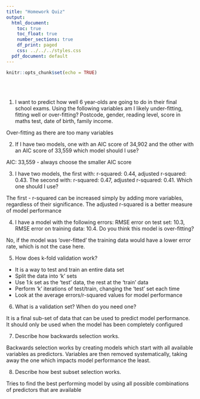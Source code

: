 ```yaml
---
title: "Homework Quiz"
output:
  html_document:
    toc: true
    toc_float: true
    number_sections: true
    df_print: paged
    css: ../../../styles.css
  pdf_document: default
---
```


```r
knitr::opts_chunk$set(echo = TRUE)
```

<br><br>

1. I want to predict how well 6 year-olds are going to do in their final school exams. Using the following variables am I likely under-fitting, fitting well or over-fitting? Postcode, gender, reading level, score in maths test, date of birth, family income.

Over-fitting as there are too many variables

2. If I have two models, one with an AIC score of 34,902 and the other with an AIC score of 33,559 which model should I use?

AIC: 33,559 - always choose the smaller AIC score


3. I have two models, the first with: r-squared: 0.44, adjusted r-squared: 0.43. The second with: r-squared: 0.47, adjusted r-squared: 0.41. Which one should I use?

The first - r-squared can be increased simply by adding more variables, regardless of their significance. The adjusted r-squared is a better measure of model performance


4. I have a model with the following errors: RMSE error on test set: 10.3, RMSE error on training data: 10.4. Do you think this model is over-fitting?

No, if the model was 'over-fitted' the training data would have a lower error rate, which is not the case here.


5. How does k-fold validation work?

* It is a way to test and train an entire data set
* Split the data into 'k' sets
* Use 1:k set as the 'test' data, the rest at the 'train' data
* Perform 'k' iterations of test/train, changing the 'test' set each time
* Look at the average errors/r-squared values for model performance


6. What is a validation set? When do you need one?

It is a final sub-set of data that can be used to predict model performance. It should only be used when the model has been completely configured


7. Describe how backwards selection works.

Backwards selection works by creating models which start with all available variables as predictors. Variables are then removed systematically, taking away the one which impacts model performance the least.


8. Describe how best subset selection works.

Tries to find the best performing model by using all possible combinations of predictors that are available





